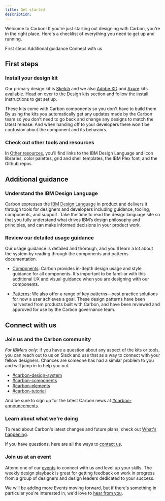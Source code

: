 ```yaml
---
title: Get started
description:
---
```


<PageDescription>

Welcome to Carbon! If you're just starting out designing with Carbon, you're in
the right place. Here's a checklist of everything you need to get up and
running.

</PageDescription>

<AnchorLinks>

<AnchorLink>First steps</AnchorLink>
<AnchorLink>Additional guidance</AnchorLink>
<AnchorLink>Connect with us</AnchorLink>

</AnchorLinks>

## First steps

### Install your design kit

Our primary design kit is [Sketch](/designing/kits/sketch) and we also
[Adobe XD](/designing/kits/adobe-xd) and [Axure](/designing/kits/axure) kits
available. Head on over to the Design kits section and follow the install
instructions to get set up.

These kits come with Carbon components so you don't have to build them. By using
the kits you automatically get any updates made by the Carbon team so you don't
need to go back and change any designs to match the latest release. And when
handing off to your developers there won't be confusion about the component and
its behaviors.

### Check out other tools and resources

In [Other resources](/designing/design-resources), you'll find links to the IBM
Design Language and icon libraries, color palettes, grid and shell templates,
the IBM Plex font, and the Github repos.

## Additional guidance

### Understand the IBM Design Language

Carbon expresses the [IBM Design Language](https://www.ibm.com/design/language/)
in product and delivers it through tools for designers and developers including
guidance, tooling, components, and support. Take the time to read the design
language site so that you fully understand what drives IBM’s design philosophy
and principles, and can make informed decisions in your product work.

### Review our detailed usage guidance

Our usage guidance is detailed and thorough, and you'll learn a lot about the
system by reading through the components and patterns documentation.

- [Components](/components/overview): Carbon provides in-depth design usage and
  style guidance for all components. It's important to be familiar with this
  additional UX and visual guidance when you are designing with our components.

- [Patterns](/patterns/overview): We also offer a range of key patterns—best
  practice solutions for how a user achieves a goal. These design patterns have
  been harvested from products built with Carbon, and have been reviewed and
  approved for use by the Carbon governance team.

## Connect with us

### Join us and the Carbon community

_For IBMers only:_ If you have a question about any aspect of the kits or tools,
you can reach out to us on Slack and use that as a way to connect with your
fellow designers. Chances are someone has had a similar problem to you and will
jump in to help you out.

- [#carbon-design-system](https://ibm-studios.slack.com/messages/C0M053VPT/)
- [#carbon-components](https://ibm-studios.slack.com/archives/C046Y0YUD)
- [#carbon-elements](https://ibm-studios.slack.com/archives/CDHHNNZQR)
- [#carbon-tutorial](https://ibm-studios.slack.com/archives/CJUGA7P6H)

And be sure to sign up for the latest Carbon news at
[#carbon-announcements](https://ibm-studios.slack.com/archives/CJ35H36MP).

### Learn about what we're doing

To read about Carbon's latest changes and future plans, check out
[What's happening](/changelog-and-roadmap/index.mdx).

If you have questions, here are all the ways to [contact us](/help/contact-us).

### Join us at an event

Attend one of our [events](/whats-happening/events) to connect with us and level
up your skills. The weekly design playback is great for getting feedback on work
in progress from a group of designers and design leaders dedicated to your
success.

We will be adding more Events moving forward, but if there's something in
particular you're interested in, we'd love to
[hear from you](https://github.com/carbon-design-system/carbon-website/issues/new/choose).
